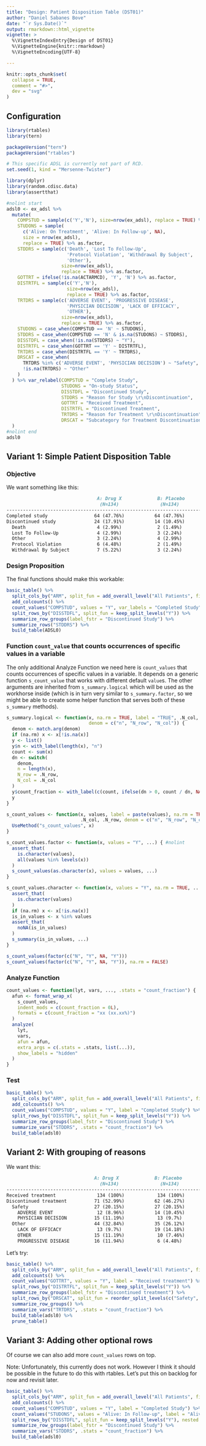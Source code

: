 ```yaml
---
title: "Design: Patient Disposition Table (DST01)"
author: "Daniel Sabanes Bove"
date: "`r Sys.Date()`"
output: rmarkdown::html_vignette
vignette: >
  %\VignetteIndexEntry{Design of DST01}
  %\VignetteEngine{knitr::rmarkdown}
  %\VignetteEncoding{UTF-8}

---
```


```r
knitr::opts_chunk$set(
  collapse = TRUE,
  comment = "#>",
  dev = "svg"
)
```

## Configuration

```r
library(rtables)
library(tern)

packageVersion("tern")
packageVersion("rtables")
```

```r

# This specific ADSL is currently not part of RCD.
set.seed(1, kind = "Mersenne-Twister")

library(dplyr)
library(random.cdisc.data)
library(assertthat)

#nolint start
adsl0 <- ex_adsl %>%
  mutate(
    COMPSTUD = sample(c('Y','N'), size=nrow(ex_adsl), replace = TRUE) %>% as.factor,
    STUDONS = sample(
      c('Alive: On Treatment', 'Alive: In Follow-up', NA), 
      size = nrow(ex_adsl), 
      replace = TRUE) %>% as.factor,
    STDDRS = sample(c('Death', 'Lost To Follow-Up',
                      'Protocol Violation', 'Withdrawal By Subject',
                      'Other'),
                    size=nrow(ex_adsl),
                    replace = TRUE) %>% as.factor,
    GOTTRT = ifelse(!is.na(ACTARMCD), 'Y', 'N') %>% as.factor,
    DISTRTFL = sample(c('Y','N'),
                      size=nrow(ex_adsl),
                      replace = TRUE) %>% as.factor,
    TRTDRS = sample(c('ADVERSE EVENT', 'PROGRESSIVE DISEASE',
                      'PHYSICIAN DECISION', 'LACK OF EFFICACY',
                      'OTHER'),
                    size=nrow(ex_adsl),
                    replace = TRUE) %>% as.factor,
    STUDONS = case_when(COMPSTUD == 'N' ~ STUDONS),
    STDDRS = case_when(COMPSTUD == 'N' & is.na(STUDONS) ~ STDDRS),
    DISSTDFL = case_when(!is.na(STDDRS) ~ "Y"),
    DISTRTFL = case_when(GOTTRT == 'Y' ~ DISTRTFL),
    TRTDRS = case_when(DISTRTFL == 'Y' ~ TRTDRS),
    DRSCAT = case_when(
      TRTDRS %in% c('ADVERSE EVENT', 'PHYSICIAN DECISION') ~ "Safety",
      !is.na(TRTDRS) ~ "Other"
    )
  ) %>% var_relabel(COMPSTUD = "Complete Study",
                    STUDONS = "On-study Status",
                    DISSTDFL = "Discontinued Study",
                    STDDRS = "Reason for Study \r\nDiscontinuation",
                    GOTTRT = "Received Treatment",
                    DISTRTFL = "Discontinued Treatment",
                    TRTDRS = "Reason for Treatment \r\nDiscontinuation",
                    DRSCAT = "Subcategory for Treatment Discontinuation"
  )
#nolint end
adsl0
```

## Variant 1: Simple Patient Disposition Table

### Objective

We want something like this:

````markdown
                                 A: Drug X             B: Placebo          C: Combination         All Patients 
                                  (N=134)               (N=134)               (N=132)               (N=400)    
---------------------------------------------------------------------------------------------------------------
Completed study                 64 (47.76%)           64 (47.76%)           69 (52.27%)           197 (49.25%) 
Discontinued study              24 (17.91%)           14 (10.45%)           20 (15.15%)            58 (14.5%)  
  Death                          4 (2.99%)             2 (1.49%)             5 (3.79%)             11 (2.75%)  
  Lost To Follow-Up              4 (2.99%)             3 (2.24%)             1 (0.76%)               8 (2%)    
  Other                          3 (2.24%)             4 (2.99%)             4 (3.03%)             11 (2.75%)  
  Protocol Violation             6 (4.48%)             2 (1.49%)             6 (4.55%)             14 (3.5%)   
  Withdrawal By Subject          7 (5.22%)             3 (2.24%)             4 (3.03%)             14 (3.5%)   
````



### Design Proposition

The final functions should make this workable:

```r
basic_table() %>%
  split_cols_by("ARM", split_fun = add_overall_level("All Patients", first = FALSE)) %>%
  add_colcounts() %>%
  count_values("COMPSTUD", values = "Y", var_labels = "Completed Study") %>%
  split_rows_by("DISSTDFL", split_fun = keep_split_levels("Y")) %>%
  summarize_row_groups(label_fstr = "Discontinued Study") %>%
  summarize_rows("STDDRS") %>%
  build_table(ADSL0)
```

### Function `count_value` that counts occurrences of specific values in a variable

The only additional Analyze Function we need here is `count_values` that counts occurrences of 
specific values in a variable. It depends on a generic function `s_count_value` that works with
different default `value`s. The other arguments are inherited from `s_summary.logical` which will 
be used as the workhorse inside (which is in turn very similar to `s_summary.factor`, so we might be 
able to create some helper function that serves both of these `s_summary` methods).

```r
s_summary.logical <- function(x, na.rm = TRUE, label = "TRUE", .N_col, .N_row,  #nolint
                              denom = c("n", "N_row", "N_col")) {
  denom <- match.arg(denom)
  if (na.rm) x <- x[!is.na(x)]
  y <- list()
  y$n <- with_label(length(x), "n")
  count <- sum(x)
  dn <- switch(
    denom,
    n = length(x),
    N_row = .N_row,
    N_col = .N_col
  )
  y$count_fraction <- with_label(c(count, ifelse(dn > 0, count / dn, NA)), label)
  y
}
```

```r
s_count_values <- function(x, values, label = paste(values), na.rm = TRUE, 
                           .N_col, .N_row, denom = c("n", "N_row", "N_col")) {
  UseMethod("s_count_values", x)
}

s_count_values.factor <- function(x, values = "Y", ...) { #nolint
  assert_that(
    is.character(values),
    all(values %in% levels(x))
  )
  s_count_values(as.character(x), values = values, ...)
}

s_count_values.character <- function(x, values = "Y", na.rm = TRUE, ...) {
  assert_that(
    is.character(values)
  )
  if (na.rm) x <- x[!is.na(x)]
  is_in_values <- x %in% values
  assert_that(
    noNA(is_in_values)
  )
  s_summary(is_in_values, ...)
}

s_count_values(factor(c("N", "Y", NA, "Y")))
s_count_values(factor(c("N", "Y", NA, "Y")), na.rm = FALSE)
```

### Analyze Function

```r
count_values <- function(lyt, vars, ..., .stats = "count_fraction") {
  afun <- format_wrap_x(
    s_count_values, 
    indent_mods = c(count_fraction = 0L),
    formats = c(count_fraction = "xx (xx.xx%)")
  )
  analyze(
    lyt, 
    vars,
    afun = afun,
    extra_args = c(.stats = .stats, list(...)),
    show_labels = "hidden"
  )  
}
```

### Test 

```r
basic_table() %>%
  split_cols_by("ARM", split_fun = add_overall_level("All Patients", first = FALSE)) %>%
  add_colcounts() %>%
  count_values("COMPSTUD", values = "Y", label = "Completed Study") %>%
  split_rows_by("DISSTDFL", split_fun = keep_split_levels("Y")) %>%
  summarize_row_groups(label_fstr = "Discontinued Study") %>%
  summarize_vars("STDDRS", .stats = "count_fraction") %>%
  build_table(adsl0)
```

## Variant 2: With grouping of reasons

We want this:

```markdown
                                A: Drug X             B: Placebo          C: Combination         All Patients 
                                  (N=134)               (N=134)               (N=132)               (N=400)    
---------------------------------------------------------------------------------------------------------------
Received treatment               134 (100%)            134 (100%)            132 (100%)            400 (100%)  
Discontinued treatment          71 (52.99%)           62 (46.27%)           75 (56.82%)            208 (52%)   
  Safety                        27 (20.15%)           27 (20.15%)            26 (19.7%)             80 (20%)   
    ADVERSE EVENT                12 (8.96%)           14 (10.45%)           15 (11.36%)           41 (10.25%)  
    PHYSICIAN DECISION          15 (11.19%)            13 (9.7%)             11 (8.33%)            39 (9.75%)  
  Other                         44 (32.84%)           35 (26.12%)           49 (37.12%)            128 (32%)   
    LACK OF EFFICACY             13 (9.7%)            19 (14.18%)           21 (15.91%)           53 (13.25%)  
    OTHER                       15 (11.19%)            10 (7.46%)            12 (9.09%)            37 (9.25%)  
    PROGRESSIVE DISEASE         16 (11.94%)            6 (4.48%)            16 (12.12%)            38 (9.5%) 
```

Let's try:

```r
basic_table() %>%
  split_cols_by("ARM", split_fun = add_overall_level("All Patients", first = FALSE)) %>%
  add_colcounts() %>%
  count_values("GOTTRT", values = "Y", label = "Received treatment") %>%
  split_rows_by("DISTRTFL", split_fun = keep_split_levels("Y")) %>%
  summarize_row_groups(label_fstr = "Discontinued treatment") %>%
  split_rows_by("DRSCAT", split_fun = reorder_split_levels(c("Safety", "Other"))) %>%
  summarize_row_groups() %>%
  summarize_vars("TRTDRS", .stats = "count_fraction") %>%
  build_table(adsl0) %>%
  prune_table()
```

## Variant 3: Adding other optional rows

Of course we can also add more `count_values` rows on top. 

Note: Unfortunately, this currently does not work. However I think it should be possible in the future
to do this with rtables. Let's put this on backlog for now and revisit later.

```r
basic_table() %>%
  split_cols_by("ARM", split_fun = add_overall_level("All Patients", first = FALSE)) %>%
  add_colcounts() %>%
  count_values("COMPSTUD", values = "Y", label = "Completed Study") %>%
  count_values("STUDONS", values = "Alive: In Follow-up", label = "Alive: In Follow-up") %>%
  split_rows_by("DISSTDFL", split_fun = keep_split_levels("Y"), nested = FALSE) %>%
  summarize_row_groups(label_fstr = "Discontinued Study") %>%
  summarize_vars("STDDRS", .stats = "count_fraction") %>%
  build_table(adsl0)
```
